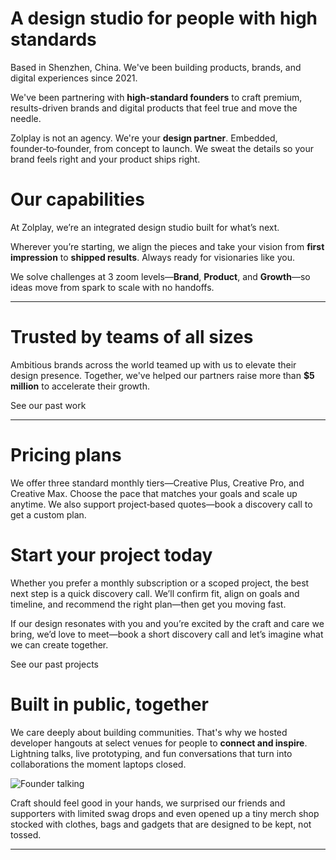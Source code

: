 
<NakedImage src={headline} alt='Zolplay Headline Illustration' priority className='dark:invert-90' />

# A <Gradient>design studio</Gradient> for people with high standards

Based in Shenzhen, China. We've been building products, brands, and digital experiences since 2021.

We've been partnering with <b>high-standard founders</b> to craft <Red>premium, results-driven</Red> brands and digital products that feel true and move the needle.

Zolplay is not an agency. We're your **design partner**. Embedded, founder‑to‑founder, from concept to launch. We sweat the details so your brand feels right and your product ships right.

<WithFrame>
  <BackgroundVideo src='/vids/banner-art.mp4' aspectRatio='3/1' className='mb-6' />
</WithFrame>

# Our capabilities

At Zolplay, we’re an integrated design studio built for what’s next.

Wherever you’re starting, we align the pieces and take your vision from **first impression** to **shipped results**. Always ready for visionaries like you.

We solve challenges at 3 zoom levels—**Brand**, **Product**, and **Growth**—so ideas move from spark to scale with no handoffs.

<Capabilities />

---

# Trusted by teams of all sizes

Ambitious brands across the world teamed up with us to elevate their design presence. Together, we've helped our partners raise more than **$5 million** to accelerate their growth.

<PartnerLogoWall />

<CTAButton href='/work'>See our past work</CTAButton>

---

# Pricing plans

We offer three standard monthly tiers—Creative Plus, Creative Pro, and Creative Max. Choose the pace that matches your goals and scale up anytime. We also support project‑based quotes—book a discovery call to get a custom plan.

<PricingPlans />

# Start your project today

Whether you prefer a monthly subscription or a scoped project, the best next step is a quick discovery call. We’ll confirm fit, align on goals and timeline, and recommend the right plan—then get you moving fast.

If our design resonates with you and you’re excited by the craft and care we bring, we’d love to meet—book a short discovery call and let’s imagine what we can create together.

<CTAButton href="/work">See our past projects</CTAButton>

<WithFrame className="my-6">
  <CalendarBooker />
</WithFrame>

# Built in public, together

We care deeply about building communities. That's why we hosted developer hangouts at select venues for people to **connect and inspire**. Lightning talks, live prototyping, and fun conversations that turn into collaborations the moment laptops closed.

<Image src={founderTalking} alt='Founder talking' />

<Gradient>Craft should feel good in your hands</Gradient>, we surprised our friends and supporters with limited swag
drops and even opened up a tiny merch shop stocked with clothes, bags and gadgets that are designed to be kept, not
tossed.

<WithFrame>
  <BackgroundVideo src='/vids/hangouts-reel.mp4' aspectRatio='4/3' />
</WithFrame>

<WithFrame>
  <BackgroundVideo src='/vids/swag-shop-reel.mp4' aspectRatio='16/9' />
</WithFrame>

---

<Zolplayers />